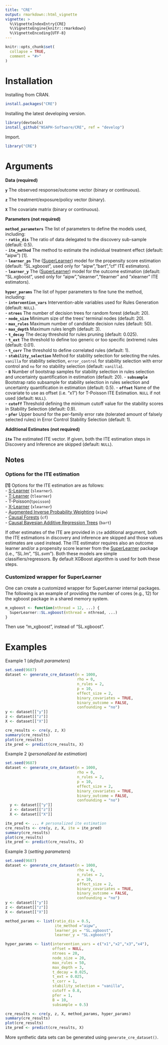 ```yaml
---
title: "CRE"
output: rmarkdown::html_vignette
vignette: >
  %\VignetteIndexEntry{CRE}
  %\VignetteEngine{knitr::rmarkdown}
  %\VignetteEncoding{UTF-8}
---
```


```r
knitr::opts_chunk$set(
  collapse = TRUE,
  comment = "#>"
)
```

# Installation

Installing from CRAN.

```r
install.packages("CRE")
```

Installing the latest developing version. 

```r
library(devtools)
install_github("NSAPH-Software/CRE", ref = "develop")
```

Import.

```r
library("CRE")
```

# Arguments

__Data (required)__   

**`y`** The observed response/outcome vector (binary or continuous).

**`z`** The treatment/exposure/policy vector (binary).  

**`X`** The covariate matrix (binary or continuous).    

__Parameters (not required)__   

**`method_parameters`** The list of parameters to define the models used, including:    
- **`ratio_dis`** The ratio of data delegated to the discovery sub-sample (default: 0.5).     
- **`ite_method`** The method to estimate the individual treatment effect (default: "aipw") [1].      
- **`learner_ps`** The ([SuperLearner](https://CRAN.R-project.org/package=SuperLearner)) model for the propensity score estimation (default: "SL.xgboost", used only for "aipw","bart","cf" ITE estimators).     
- **`learner_y`** The ([SuperLearner](https://CRAN.R-project.org/package=SuperLearner)) model for the outcome estimation (default: "SL.xgboost", used only for "aipw","slearner","tlearner" and "xlearner" ITE estimators).       

**`hyper_params`** The list of hyper parameters to fine tune the method, including:    
- **`intervention_vars`** Intervention-able variables used for Rules Generation (default: `NULL`).   
- **`ntrees`** The number of decision trees for random forest (default: 20).       
- **`node_size`** Minimum size of the trees' terminal nodes (default: 20).    
- **`max_rules`** Maximum number of candidate decision rules (default: 50).     
- **`max_depth`** Maximum rules length (default: 3).     
- **`t_decay`** The decay threshold for rules pruning (default: 0.025).        
- **`t_ext`** The threshold to define too generic or too specific (extreme) rules (default: 0.01).        
- **`t_corr`** The threshold to define correlated rules (default: 1).     
- **`stability_selection`** Method for stability selection for selecting the rules. `vanilla` for stability selection, `error_control` for stability selection with error control and `no` for no stability selection (default: `vanilla`).    
- **`B`** Number of bootstrap samples for stability selection in rules selection and uncertainty quantification in estimation (default: 20).
- **`subsample`** Bootstrap ratio subsample for stability selection in rules selection and uncertainty quantification in estimation (default: 0.5).
- **`offset`** Name of the covariate to use as offset (i.e. "x1") for T-Poisson ITE Estimation. `NULL` if not used (default: `NULL`).   
- **`cutoff`** Threshold defining the minimum cutoff value for the stability scores in Stability Selection (default: 0.9).    
- **`pfer`** Upper bound for the per-family error rate (tolerated amount of falsely selected rules) in Error Control Stability Selection (default: 1).

__Additional Estimates (not required)__  

**`ite`** The estimated ITE vector. If given, both the ITE estimation steps in Discovery and Inference are skipped (default: `NULL`).    


## Notes

### Options for the ITE estimation

**[1]** Options for the ITE estimation are as follows:   
- [S-Learner](https://CRAN.R-project.org/package=SuperLearner) (`slearner`).    
- [T-Learner](https://CRAN.R-project.org/package=SuperLearner) (`tlearner`)  
- T-Poisson(`tpoisson`)  
- [X-Learner](https://CRAN.R-project.org/package=SuperLearner) (`xlearner`)  
- [Augmented Inverse Probability Weighting](https://CRAN.R-project.org/package=SuperLearner) (`aipw`)  
- [Causal Forests](https://CRAN.R-project.org/package=grf) (`cf`)  
- [Causal Bayesian Additive Regression Trees](https://CRAN.R-project.org/package=bartCause) (`bart`)  

If other estimates of the ITE are provided in `ite` additional argument, both the ITE estimations in discovery and inference are skipped and those values estimates are used instead.  The ITE estimator requires also an outcome learner and/or a propensity score learner from the [SuperLearner](https://CRAN.R-project.org/package=SuperLearner) package (i.e., "SL.lm", "SL.svm"). Both these models are simple classifiers/regressors. By default XGBoost algorithm is used for both these steps.     

### Customized wrapper for SuperLearner

One can create a customized wrapper for SuperLearner internal packages. The following is an example of providing the number of cores (e.g., 12) for the xgboost package in a shared memory system. 

```R
m_xgboost <- function(nthread = 12, ...) {
  SuperLearner::SL.xgboost(nthread = nthread, ...)
}
```

Then use "m_xgboost", instead of "SL.xgboost".  

# Examples

Example 1 (*default parameters*)
```R
set.seed(9687)
dataset <- generate_cre_dataset(n = 1000, 
                                rho = 0, 
                                n_rules = 2, 
                                p = 10,
                                effect_size = 2, 
                                binary_covariates = TRUE,
                                binary_outcome = FALSE,
                                confounding = "no")
y <- dataset[["y"]]
z <- dataset[["z"]]
X <- dataset[["X"]]

cre_results <- cre(y, z, X)
summary(cre_results)
plot(cre_results)
ite_pred <- predict(cre_results, X)
```

Example 2 (*personalized ite estimation*)
```R
set.seed(9687)
dataset <- generate_cre_dataset(n = 1000, 
                                rho = 0, 
                                n_rules = 2, 
                                p = 10,
                                effect_size = 2, 
                                binary_covariates = TRUE,
                                binary_outcome = FALSE,
                                confounding = "no")
  y <- dataset[["y"]]
  z <- dataset[["z"]]
  X <- dataset[["X"]]

ite_pred <- ... # personalized ite estimation
cre_results <- cre(y, z, X, ite = ite_pred)
summary(cre_results)
plot(cre_results)
ite_pred <- predict(cre_results, X)
```

Example 3 (*setting parameters*)
```R
set.seed(9687)
dataset <- generate_cre_dataset(n = 1000, 
                                rho = 0, 
                                n_rules = 2, 
                                p = 10,
                                effect_size = 2, 
                                binary_covariates = TRUE,
                                binary_outcome = FALSE,
                                confounding = "no")
y <- dataset[["y"]]
z <- dataset[["z"]]
X <- dataset[["X"]]

method_params <- list(ratio_dis = 0.5,
                      ite_method ="aipw",
                      learner_ps = "SL.xgboost",
                      learner_y = "SL.xgboost")

hyper_params <- list(intervention_vars = c("x1","x2","x3","x4"),
                     offset = NULL,
                     ntrees = 20,
                     node_size = 20,
                     max_rules = 50,
                     max_depth = 3,
                     t_decay = 0.025,
                     t_ext = 0.025,
                     t_corr = 1,
                     stability_selection = "vanilla",
                     cutoff = 0.8,
                     pfer = 1,
                     B = 10,
                     subsample = 0.5)

cre_results <- cre(y, z, X, method_params, hyper_params)
summary(cre_results)
plot(cre_results)
ite_pred <- predict(cre_results, X)
```

More synthetic data sets can be generated using `generate_cre_dataset()`.
